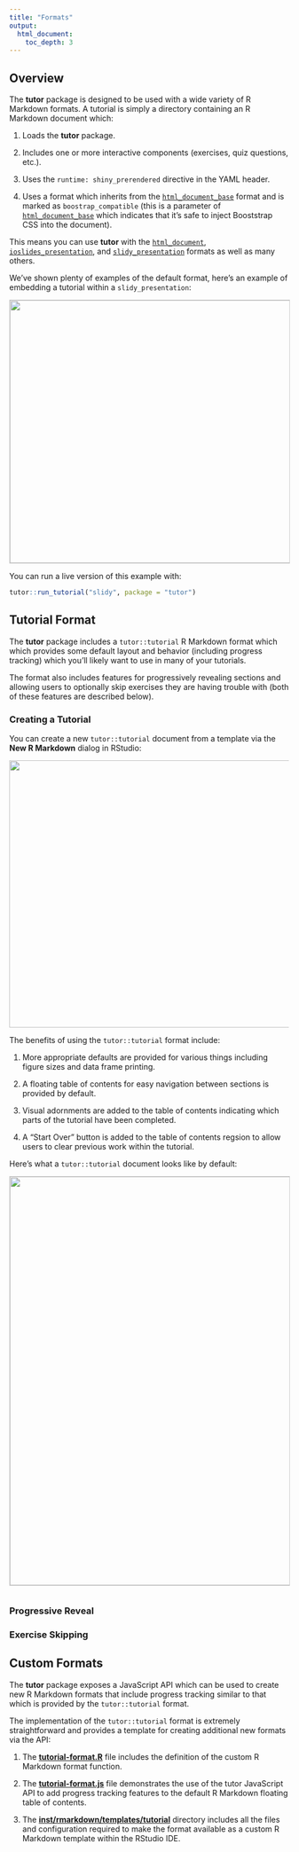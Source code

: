 ```yaml
---
title: "Formats"
output:
  html_document:
    toc_depth: 3
---
```


## Overview

The **tutor** package is designed to be used with a wide variety of R Markdown formats. A tutorial is simply a directory containing an R Markdown document which:

1. Loads the **tutor** package.

2. Includes one or more interactive components (exercises, quiz questions, etc.).

3. Uses the `runtime: shiny_prerendered` directive in the YAML header.

4. Uses a format which inherits from the [`html_document_base`](https://www.rdocumentation.org/packages/rmarkdown/topics/html_document_base) format and is marked as `boostrap_compatible` (this is a parameter of [`html_document_base`](https://www.rdocumentation.org/packages/rmarkdown/topics/html_document_base) which indicates that it's safe to inject Booststrap CSS into the document).

This means you can use **tutor** with the [`html_document`](http://rmarkdown.rstudio.com/html_document_format.html), [`ioslides_presentation`](http://rmarkdown.rstudio.com/ioslides_presentation_format.html), and [`slidy_presentation`](http://rmarkdown.rstudio.com/slidy_presentation_format.html) formats as well as many others. 

We've shown plenty of examples of the default format, here's an example of embedding a tutorial within a `slidy_presentation`:

<img src="images/slidy.png" width="650" height="474" style="border: solid 1px #cccccc;"/>

You can run a live version of this example with:

```r
tutor::run_tutorial("slidy", package = "tutor")
```

## Tutorial Format

The **tutor** package includes a `tutor::tutorial` R Markdown format which which provides some default layout and behavior (including progress tracking) which you'll likely want to use in many of your tutorials. 

The format also includes features for progressively revealing sections and allowing users to optionally skip exercises they are having trouble with (both of these features are described below).

### Creating a Tutorial

You can create a new `tutor::tutorial` document from a template via the **New R Markdown** dialog in RStudio:

![](images/create-new-tutorial.png){width=609 height=482}

The benefits of using the `tutor::tutorial` format include:

1. More appropriate defaults are provided for various things including figure sizes and data frame printing.

2. A floating table of contents for easy navigation between sections is provided by default. 

3. Visual adornments are added to the table of contents indicating which parts of the tutorial have been completed.

4. A "Start Over" button is added to the table of contents regsion to allow users to clear previous work within the tutorial.

Here's what a `tutor::tutorial` document looks like by default:

![](images/tutorial-format.png){width=1184 height=737 style="border: solid 1px #cccccc; margin-bottom: 12px;"}

### Progressive Reveal



### Exercise Skipping



## Custom Formats

The **tutor** package exposes a JavaScript API which can be used to create new R Markdown formats that include progress tracking similar to that which is provided by the `tutor::tutorial` format.

The implementation of the `tutor::tutorial` format is extremely straightforward and provides a template for creating additional new formats via the API:

1. The **[tutorial-format.R](https://github.com/rstudio/tutor/blob/master/R/tutorial-format.R)** file includes the definition of the custom R Markdown format function. 

2. The **[tutorial-format.js](https://github.com/rstudio/tutor/blob/master/inst/rmarkdown/templates/tutorial/resources/tutorial-format.js)** file demonstrates the use of the tutor JavaScript API to add progress tracking features to the default R Markdown floating table of contents.

3. The **[inst/rmarkdown/templates/tutorial](https://github.com/rstudio/tutor/tree/master/inst/rmarkdown/templates/tutorial)** directory includes all the files and configuration required to make the format available as a custom R Markdown template within the RStudio IDE.



